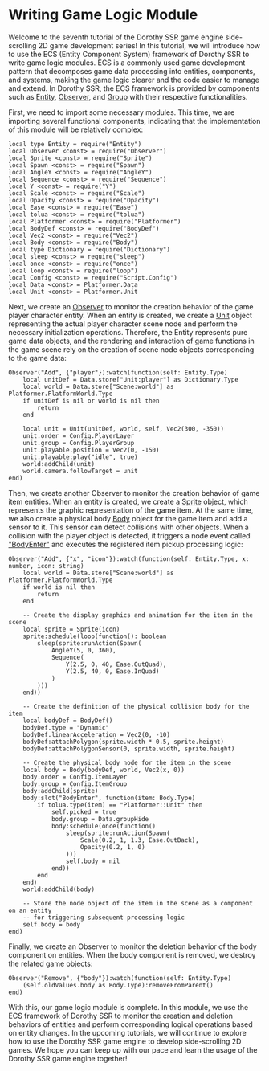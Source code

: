 
# Writing Game Logic Module

Welcome to the seventh tutorial of the Dorothy SSR game engine side-scrolling 2D game development series! In this tutorial, we will introduce how to use the ECS (Entity Component System) framework of Dorothy SSR to write game logic modules. ECS is a commonly used game development pattern that decomposes game data processing into entities, components, and systems, making the game logic clearer and the code easier to manage and extend. In Dorothy SSR, the ECS framework is provided by components such as [Entity](/docs/api/Class/Entity), [Observer](/docs/api/Class/Observer), and [Group](/docs/api/Class/Group) with their respective functionalities.

First, we need to import some necessary modules. This time, we are importing several functional components, indicating that the implementation of this module will be relatively complex:

```tl title="Script/Logic.tl"
local type Entity = require("Entity")
local Observer <const> = require("Observer")
local Sprite <const> = require("Sprite")
local Spawn <const> = require("Spawn")
local AngleY <const> = require("AngleY")
local Sequence <const> = require("Sequence")
local Y <const> = require("Y")
local Scale <const> = require("Scale")
local Opacity <const> = require("Opacity")
local Ease <const> = require("Ease")
local tolua <const> = require("tolua")
local Platformer <const> = require("Platformer")
local BodyDef <const> = require("BodyDef")
local Vec2 <const> = require("Vec2")
local Body <const> = require("Body")
local type Dictionary = require("Dictionary")
local sleep <const> = require("sleep")
local once <const> = require("once")
local loop <const> = require("loop")
local Config <const> = require("Script.Config")
local Data <const> = Platformer.Data
local Unit <const> = Platformer.Unit
```

Next, we create an [Observer](/docs/api/Class/Observer) to monitor the creation behavior of the game player character entity. When an entity is created, we create a [Unit](/docs/api/Class/Platformer/Unit) object representing the actual player character scene node and perform the necessary initialization operations. Therefore, the Entity represents pure game data objects, and the rendering and interaction of game functions in the game scene rely on the creation of scene node objects corresponding to the game data:

```tl title="Script/Logic.tl"
Observer("Add", {"player"}):watch(function(self: Entity.Type)
	local unitDef = Data.store["Unit:player"] as Dictionary.Type
	local world = Data.store["Scene:world"] as Platformer.PlatformWorld.Type
	if unitDef is nil or world is nil then
		return
	end

	local unit = Unit(unitDef, world, self, Vec2(300, -350))
	unit.order = Config.PlayerLayer
	unit.group = Config.PlayerGroup
	unit.playable.position = Vec2(0, -150)
	unit.playable:play("idle", true)
	world:addChild(unit)
	world.camera.followTarget = unit
end)
```

Then, we create another Observer to monitor the creation behavior of game item entities. When an entity is created, we create a [Sprite](/docs/api/Class/Sprite) object, which represents the graphic representation of the game item. At the same time, we also create a physical body [Body](/docs/api/Class/Body) object for the game item and add a sensor to it. This sensor can detect collisions with other objects. When a collision with the player object is detected, it triggers a node event called ["BodyEnter"](/docs/api/Node%20Event/Body#bodyenter) and executes the registered item pickup processing logic:

```tl title="Script/Logic.tl"
Observer("Add", {"x", "icon"}):watch(function(self: Entity.Type, x: number, icon: string)
	local world = Data.store["Scene:world"] as Platformer.PlatformWorld.Type
	if world is nil then
		return
	end

	-- Create the display graphics and animation for the item in the scene
	local sprite = Sprite(icon)
	sprite:schedule(loop(function(): boolean
		sleep(sprite:runAction(Spawn(
			AngleY(5, 0, 360),
			Sequence(
				Y(2.5, 0, 40, Ease.OutQuad),
				Y(2.5, 40, 0, Ease.InQuad)
			)
		)))
	end))

	-- Create the definition of the physical collision body for the item
	local bodyDef = BodyDef()
	bodyDef.type = "Dynamic"
	bodyDef.linearAcceleration = Vec2(0, -10)
	bodyDef:attachPolygon(sprite.width * 0.5, sprite.height)
	bodyDef:attachPolygonSensor(0, sprite.width, sprite.height)

	-- Create the physical body node for the item in the scene
	local body = Body(bodyDef, world, Vec2(x, 0))
	body.order = Config.ItemLayer
	body.group = Config.ItemGroup
	body:addChild(sprite)
	body:slot("BodyEnter", function(item: Body.Type)
		if tolua.type(item) == "Platformer::Unit" then
			self.picked = true
			body.group = Data.groupHide
			body:schedule(once(function()
				sleep(sprite:runAction(Spawn(
					Scale(0.2, 1, 1.3, Ease.OutBack),
					Opacity(0.2, 1, 0)
				)))
				self.body = nil
			end))
		end
	end)
	world:addChild(body)

	-- Store the node object of the item in the scene as a component on an entity
	-- for triggering subsequent processing logic
	self.body = body
end)
```

Finally, we create an Observer to monitor the deletion behavior of the body component on entities. When the body component is removed, we destroy the related game objects:

```tl title="Script/Logic.tl"
Observer("Remove", {"body"}):watch(function(self: Entity.Type)
	(self.oldValues.body as Body.Type):removeFromParent()
end)
```

With this, our game logic module is complete. In this module, we use the ECS framework of Dorothy SSR to monitor the creation and deletion behaviors of entities and perform corresponding logical operations based on entity changes. In the upcoming tutorials, we will continue to explore how to use the Dorothy SSR game engine to develop side-scrolling 2D games. We hope you can keep up with our pace and learn the usage of the Dorothy SSR game engine together!